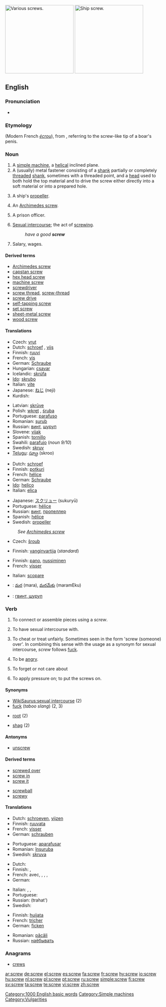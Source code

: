 {{wikipedia|mul=screw (simple machine)}}
[[Image:Screws.jpg|thumb|right|220px|Various screws.]]
[[Image:Screw-Konpira.jpg|thumb|right|220px|Ship screw.]]
==English==

===Pronunciation===
* {{audio|en-us-screw.ogg|Audio (US)}}

===Etymology===
{{etyl|frm}} {{term|escroue||nut, socket|lang=frm}} (Modern French ''[[écrou]]''), from {{etyl|la}} {{term|scrofa||sow|lang=la}}, referring to the screw-like tip of a boar's penis.

===Noun===
{{en-noun}}

# A [[simple machine]], a [[helical]] inclined plane.
# A (usually) metal fastener consisting of a [[shank]] partially or completely [[threaded]] [[shank]], sometimes with a threaded point, and a [[head]] used to both hold the top material and to drive the screw either directly into a soft material or into a prepared hole.
# {{nautical}} A ship's [[propeller]].
# An [[Archimedes screw]].
# {{slang}} A prison officer.
# {{vulgar}} [[sexual intercourse|Sexual intercourse]]; the act of [[screwing]].
#: ''have a good '''screw'''''
# {{slang}} Salary, wages.

====Derived terms====
{{rel-top|terms derived from screw (noun)}}
* [[Archimedes screw]]
* [[capstan screw]]
* [[hex head screw]]
* [[machine screw]]
* [[screwdriver]]
* [[screw thread]], [[screw-thread]]
* [[screw drive]]
* [[self-tapping screw]]
* [[set screw]]
* [[sheet-metal screw]]
* [[wood screw]]
{{rel-bottom}}

====Translations====
{{trans-top|fastener}}
* Czech: [[vrut]] {{m}}
* Dutch: [[schroef]] {{f}}, [[vijs]]
* Finnish: [[ruuvi]]
* French: [[vis]] {{f}}
* German: [[Schraube]] {{f}}
* Hungarian: [[csavar]]
* Icelandic: [[skrúfa]] {{f}}
* [[Ido]]: [[skrubo]]
* Italian: [[vite]] {{f}}
* Japanese: [[ねじ]] (neji)
* Kurdish: {{KUchar|[[برغی]]}}
{{trans-mid}}
* Latvian: [[skrūve]] {{f}}
* Polish: [[wkręt]] {{m}}, [[śruba]] {{f}}
* Portuguese: [[parafuso]] {{m}}
* Romanian: [[şurub]] {{n}}
* Russian: [[винт]], [[шуруп]]
* Slovene: [[vijak]] {{m}}
* Spanish: [[tornillo]] {{m}}
* Swahili: [[parafujo]] (''noun 9/10'')
* Swedish: [[skruv]] {{c}}
* [[Telugu]]: [[స్క్రూ]] (skroo)
{{trans-bottom}}

{{trans-top|ship’s propeller}}
* Dutch: [[schroef]] {{f}}
* Finnish: [[potkuri]]
* French: [[hélice]]
* German: [[Schraube]] {{f}}
* [[Ido]]: [[helico]]
* Italian: [[elica]] {{f}}
{{trans-mid}}
* Japanese: [[スクリュー]] (sukuryū)
* Portuguese: [[hélice]] {{f}}
* Russian: [[винт]], [[пропеллер]]
* Spanish: [[hélice]] {{f}}
* Swedish: [[propeller]] {{c}}
{{trans-bottom}}

{{trans-top|Archimedes screw}}
: ''See [[Archimedes screw]]''
<!-- Add possible translations at "Archimedes screw" -->
{{trans-mid}}
{{trans-bottom}}

{{trans-top|simple machine}}
* Czech: [[šroub]] {{m}}
{{trans-mid}}
{{trans-bottom}}

{{trans-top|prison guard}}
* Finnish: [[vanginvartija]] (''standard'')
{{trans-mid}}
{{trans-bottom}}

{{trans-top|act of screwing}}
* Finnish: [[pano#Finnish|pano]], [[nussiminen]]
* French: [[visser]]
{{trans-mid}}
* Italian: [[scopare]]
{{trans-bottom}}

{{checktrans-top}}
* {{ttbc|Telugu}}: [[మర]] (mara), [[మరమేకు]] (maramEku)
* {{ttbc|Ukrainian}}: [[гвинт, шуруп]]
{{trans-bottom}}

===Verb===
{{en-verb}}

# {{transitive}} To connect or assemble pieces using a ''screw''.
# {{transitive}} {{vulgar}} {{slang}} To have sexual intercourse with.
# {{transitive}} {{slang}} To cheat or treat unfairly. Sometimes seen in the form 'screw (someone) over'. In combining this sense with the usage as a synonym for sexual intercourse, ''screw'' follows [[fuck]].
# {{intransitive}} {{slang}} To be [[angry]].
# {{transitive}} {{slang}} To forget or not care about
# {{transitive}} To apply pressure on; to put the screws on.

====Synonyms====
* [[WikiSaurus:sexual intercourse]] (2)
* [[fuck]] (''taboo slang'') (2, 3)
* {{italbrac|Australian}} [[root]] (2)
* {{italbrac|British}} [[shag]] (2)

====Antonyms====
* [[unscrew]]

====Derived terms====
{{rel-top|terms derived from screw (verb)}}
* [[screwed over]]
* [[screw in]]
* [[screw it]]
{{rel-mid}}
* [[screwball]]
* [[screwy]]
{{rel-bottom}}

====Translations====
{{trans-top|To connect or assemble pieces using a screw}}
* Dutch: [[schroeven]], [[vijzen]]
* Finnish: [[ruuvata]]
* French: [[visser]]
* German: [[schrauben]]
{{trans-mid}}
* Portuguese: [[aparafusar]]
* Romanian: [[înşuruba]]
* Swedish: [[skruva]]
{{trans-bottom}}

{{trans-top|To have sexual intercourse with}}
* Dutch: {{t-|nl|neuken}}
* Finnish: {{t-|fi|naida}}, {{t-|fi|nussia}}
* French: {{t-|fr|coucher}} avec, {{t-|fr|baiser}}, {{t-|fr|fourrer}}, {{t-|fr|foutre}}, {{t-|fr|niquer}}
* German: {{t-|de|ficken}}
{{trans-mid}}
* Italian: {{t-|it|fottere}}, {{t-|it|scopare}}, {{t-|it|trombare}}
* Portuguese: {{t-|pt|foder}}
* Russian: {{t-|ru|трахать}} (trahat')
* Swedish: {{t-|sv|knulla}}
{{trans-bottom}}

{{trans-top|To cheat or treat unfairly}}
* Finnish: [[huijata]]
* French: [[tricher]]
* German: [[ficken]]
{{trans-mid}}
* Romanian: [[păcăli]]
* Russian: [[наёбывать]]
{{trans-bottom}}

===Anagrams===
* [[crews]]

[[Category:1000 English basic words]]
[[Category:Simple machines]]
[[Category:Vulgarities]]

[[ar:screw]]
[[de:screw]]
[[el:screw]]
[[es:screw]]
[[fa:screw]]
[[fr:screw]]
[[hy:screw]]
[[io:screw]]
[[hu:screw]]
[[nl:screw]]
[[pl:screw]]
[[pt:screw]]
[[ru:screw]]
[[simple:screw]]
[[fi:screw]]
[[sv:screw]]
[[ta:screw]]
[[te:screw]]
[[vi:screw]]
[[zh:screw]]
